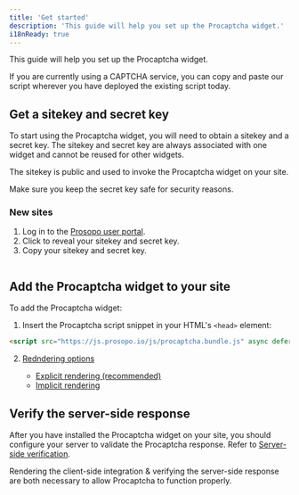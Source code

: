 ```yaml
---
title: 'Get started'
description: 'This guide will help you set up the Procaptcha widget.'
i18nReady: true
---
```


This guide will help you set up the Procaptcha widget.

If you are currently using a CAPTCHA service, you can copy and paste our script wherever you have deployed the existing script today.

## Get a sitekey and secret key

To start using the Procaptcha widget, you will need to obtain a sitekey and a secret key. The sitekey and secret key are always associated with one widget and cannot be reused for other widgets.

The sitekey is public and used to invoke the Procaptcha widget on your site.

Make sure you keep the secret key safe for security reasons.

### New sites

1. Log in to the [Prosopo user portal](https://portal.prosopo.io).
2. Click to reveal your sitekey and secret key.
4. Copy your sitekey and secret key.

<Image src={PortalUserInfo} alt="" class="hide" />

## Add the Procaptcha widget to your site

To add the Procaptcha widget:

1. Insert the Procaptcha script snippet in your HTML's `<head>` element:

<div>

```html
<script src="https://js.prosopo.io/js/procaptcha.bundle.js" async defer></script>
```
</div>


2. [Redndering options](/en/basics/client-side-rendering/)

    * [Explicit rendering (recommended)](/en/basics/client-side-rendering/#explicit-rendering)
    * [Implicit rendering](/en/basics/client-side-rendering/#implicit-rendering)

## Verify the server-side response

After you have installed the Procaptcha widget on your site, you should configure your server to validate the Procaptcha response.
Refer to [Server-side verification](/en/basics/server-side-verification/).

Rendering the client-side integration & verifying the server-side response are both necessary to allow Procaptcha to function properly.
